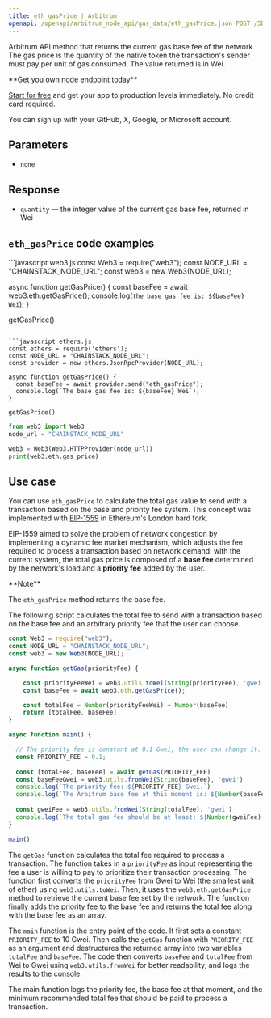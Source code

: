 ---
title: eth_gasPrice | Arbitrum
openapi: /openapi/arbitrum_node_api/gas_data/eth_gasPrice.json POST /5b8d22690a57f293b3a1ed8758014e35
---

Arbitrum API method that returns the current gas base fee of the network. The gas price is the quantity of the native token the transaction's sender must pay per unit of gas consumed. The value returned is in Wei.

<Check>
**Get you own node endpoint today**

[Start for free](https://console.chainstack.com/) and get your app to production levels immediately. No credit card required.

You can sign up with your GitHub, X, Google, or Microsoft account.
</Check>


## Parameters

* `none`

## Response

* `quantity` — the integer value of the current gas base fee, returned in Wei

## `eth_gasPrice` code examples

<CodeGroup>
```javascript web3.js
const Web3 = require("web3");
const NODE_URL = "CHAINSTACK_NODE_URL";
const web3 = new Web3(NODE_URL);

async function getGasPrice() {
  const baseFee = await web3.eth.getGasPrice();
  console.log(`the base gas fee is: ${baseFee} Wei`);
}

getGasPrice()
```

```javascript ethers.js
const ethers = require('ethers');
const NODE_URL = "CHAINSTACK_NODE_URL";
const provider = new ethers.JsonRpcProvider(NODE_URL);

async function getGasPrice() {
  const baseFee = await provider.send("eth_gasPrice");
  console.log(`The base gas fee is: ${baseFee} Wei`);
}

getGasPrice()
```

```python web3.py
from web3 import Web3  
node_url = "CHAINSTACK_NODE_URL"

web3 = Web3(Web3.HTTPProvider(node_url)) 
print(web3.eth.gas_price)  
```
</CodeGroup>


## Use case

You can use `eth_gasPrice` to calculate the total gas value to send with a transaction based on the base and priority fee system. This concept was implemented with [EIP-1559](https://metamask.io/1559/) in Ethereum's London hard fork.

EIP-1559 aimed to solve the problem of network congestion by implementing a dynamic fee market mechanism, which adjusts the fee required to process a transaction based on network demand. with the current system, the total gas price is composed of a **base fee** determined by the network's load and a **priority fee** added by the user.

<Note>
**Note**

The `eth_gasPrice` method returns the base fee.
</Note>


The following script calculates the total fee to send with a transaction based on the base fee and an arbitrary priority fee that the user can choose.

```javascript index.js
const Web3 = require("web3");
const NODE_URL = "CHAINSTACK_NODE_URL";
const web3 = new Web3(NODE_URL);

async function getGas(priorityFee) {

    const priorityFeeWei = web3.utils.toWei(String(priorityFee), 'gwei');
    const baseFee = await web3.eth.getGasPrice();

    const totalFee = Number(priorityFeeWei) + Number(baseFee)
    return [totalFee, baseFee]
}

async function main() {

  // The priority fee is constant at 0.1 Gwei, the user can change it.
  const PRIORITY_FEE = 0.1;
  
  const [totalFee, baseFee] = await getGas(PRIORITY_FEE)
  const baseFeeGwei = web3.utils.fromWei(String(baseFee), 'gwei')
  console.log(`The priority fee: ${PRIORITY_FEE} Gwei.`)
  console.log(`The Arbitrum base fee at this moment is: ${Number(baseFeeGwei).toFixed(2)} Gwei.`)
  
  const gweiFee = web3.utils.fromWei(String(totalFee), 'gwei')
  console.log(`The total gas fee should be at least: ${Number(gweiFee).toFixed(2)} Gwei.`)
}

main()
```


The `getGas` function calculates the total fee required to process a transaction. The function takes in a `priorityFee` as input representing the fee a user is willing to pay to prioritize their transaction processing. The function first converts the `priorityFee` from Gwei to Wei (the smallest unit of ether) using `web3.utils.toWei`. Then, it uses the `web3.eth.getGasPrice` method to retrieve the current base fee set by the network. The function finally adds the priority fee to the base fee and returns the total fee along with the base fee as an array.

The `main` function is the entry point of the code. It first sets a constant `PRIORITY_FEE` to 10 Gwei. Then calls the `getGas` function with `PRIORITY_FEE` as an argument and destructures the returned array into two variables `totalFee` and `baseFee`. The code then converts `baseFee` and `totalFee` from Wei to Gwei using `web3.utils.fromWei` for better readability, and logs the results to the console.

The main function logs the priority fee, the base fee at that moment, and the minimum recommended total fee that should be paid to process a transaction.
